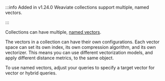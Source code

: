 :::info Added in v1.24.0
Weaviate collections support multiple, named vectors.

:::

Collections can have multiple, [named vectors](/developers/weaviate/config-refs/schema/multi-vector).

The vectors in a collection can have their own configurations. Each vector space can set its own index, its own compression algorithm, and its own vectorizer. This means you can use different vectorization models, and apply different distance metrics, to the same object.

To use named vectors, adjust your queries to specify a target vector for vector or hybrid queries.